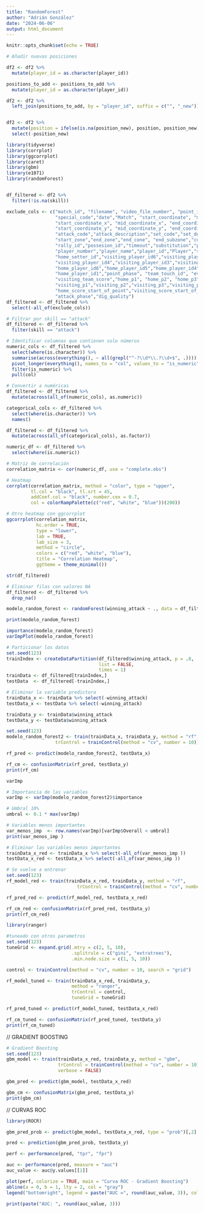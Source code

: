 ---
title: "RandomForest"
author: "Adrián González"
date: "2024-06-06"
output: html_document
---

```{r setup, include=FALSE}
knitr::opts_chunk$set(echo = TRUE)
```

```{r}
# Añadir nuevas posiciones

df2 <- df2 %>% 
  mutate(player_id = as.character(player_id)) 

positions_to_add <- positions_to_add %>% 
  mutate(player_id = as.character(player_id))

df2 <- df2 %>%
  left_join(positions_to_add, by = "player_id", suffix = c("", "_new"))


df2 <- df2 %>%
  mutate(position = ifelse(is.na(position_new), position, position_new)) %>%
  select(-position_new)
```


```{r}

library(tidyverse)
library(corrplot)
library(ggcorrplot)
library(caret)
library(gbm)
library(e1071)
library(randomForest)


df_filtered <- df2 %>%
  filter(!is.na(skill))

exclude_cols <- c("match_id", "filename", "video_file_number", "point_id", "time","video_time","code",
                  "special_code","date","Match", "start_coordinate", "mid_coordinate", "end_coordinate",
                  "start_coordinate_x", "mid_coordinate_x", "end_coordinate_x",
                  "start_coordinate_y", "mid_coordinate_y", "end_coordinate_y", "file_line_number",
                  "attack_code","attack_description","set_code","set_description","set_type",
                  "start_zone","end_zone","end_cone", "end_subzone","custom_code","set_player",
                  "rally_id","possesion_id","timeout","substitution","point","end_of_set",
                  "player_number","player_name","player_id","Player","setter_id","visiting_setter_id",
                  "home_setter_id","visiting_player_id6","visiting_player_id5","visiting_player_id4",
                  "visiting_player_id4","visiting_player_id3","visiting_player_id2","visiting_player_id1",
                  "home_player_id6","home_player_id5","home_player_id4","home_player_id3","home_player_id2",
                  "home_player_id1","point_phase", "team_touch_id", "evaluation_code", "evaluation", "home_team_score",
                  "visiting_team_score","home_p1", "home_p2", "home_p3", "home_p4","home_p5","home_p6",
                  "visiting_p1","visiting_p2","visiting_p3","visiting_p4","visiting_p5","visiting_p6",
                  "home_score_start_of_point","visiting_score_start_of_point","attack_quality", "point_won_by", "player_rol",
                  "attack_phase","dig_quality")
df_filtered <- df_filtered %>%
  select(-all_of(exclude_cols))

# Filtrar por skill == "attack"
df_filtered <- df_filtered %>%
  filter(skill == "attack")

# Identificar columnas que contienen solo números
numeric_cols <- df_filtered %>%
  select(where(is.character)) %>%
  summarise(across(everything(), ~ all(grepl("^-?\\d*\\.?\\d+$", .)))) %>%
  pivot_longer(everything(), names_to = "col", values_to = "is_numeric") %>%
  filter(is_numeric) %>%
  pull(col)

# Convertir a numéricas
df_filtered <- df_filtered %>%
  mutate(across(all_of(numeric_cols), as.numeric))


```


```{r}
categorical_cols <- df_filtered %>%
  select(where(is.character)) %>%
  names()

df_filtered <- df_filtered %>%
  mutate(across(all_of(categorical_cols), as.factor))
```


```{r}
numeric_df <- df_filtered %>%
  select(where(is.numeric))

# Matriz de correlación
correlation_matrix <- cor(numeric_df, use = "complete.obs")

# Heatmap
corrplot(correlation_matrix, method = "color", type = "upper", 
         tl.col = "black", tl.srt = 45, 
         addCoef.col = "black", number.cex = 0.7,
         col = colorRampPalette(c("red", "white", "blue"))(200))

# Otro heatmap con ggcorrplot
ggcorrplot(correlation_matrix, 
           hc.order = TRUE, 
           type = "lower", 
           lab = TRUE, 
           lab_size = 3, 
           method = "circle", 
           colors = c("red", "white", "blue"), 
           title = "Correlation Heatmap", 
           ggtheme = theme_minimal())
```


```{r}
str(df_filtered)
```


```{r}
# Eliminar filas con valores NA
df_filtered <- df_filtered %>%
  drop_na()
```

```{r}
modelo_random_forest <- randomForest(winning_attack ~ ., data = df_filtered, importance = TRUE)

print(modelo_random_forest)

importance(modelo_random_forest)
varImpPlot(modelo_random_forest)

```

```{r}
# Particionar los datos
set.seed(123)
trainIndex <- createDataPartition(df_filtered$winning_attack, p = .8, 
                                  list = FALSE, 
                                  times = 1)
trainData <- df_filtered[trainIndex,]
testData  <- df_filtered[-trainIndex,]

# Eliminar la variable predictora
trainData_x <- trainData %>% select(-winning_attack)
testData_x <- testData %>% select(-winning_attack)

trainData_y <- trainData$winning_attack
testData_y <- testData$winning_attack
```


```{r}
set.seed(123)
modelo_random_forest2 <- train(trainData_x, trainData_y, method = "rf", 
                  trControl = trainControl(method = "cv", number = 10))

rf_pred <- predict(modelo_random_forest2, testData_x)

rf_cm <- confusionMatrix(rf_pred, testData_y)
print(rf_cm)
```

```{r}
varImp
```



```{r}
# Importancia de las variables
varImp <- varImp(modelo_random_forest2)$importance

# Umbral 10%
umbral <- 0.1 * max(varImp)

# Variables menos importantes
var_menos_imp  <- row.names(varImp)[varImp$Overall < umbral]
print(var_menos_imp )

# Eliminar las variables menos importantes
trainData_x_red <- trainData_x %>% select(-all_of(var_menos_imp ))
testData_x_red <- testData_x %>% select(-all_of(var_menos_imp ))

# Se vuelve a entrenar
set.seed(123)
rf_model_red <- train(trainData_x_red, trainData_y, method = "rf", 
                          trControl = trainControl(method = "cv", number = 10))

rf_pred_red <- predict(rf_model_red, testData_x_red)

rf_cm_red <- confusionMatrix(rf_pred_red, testData_y)
print(rf_cm_red)

```


```{r}
library(ranger)

#tuneado con otros parametros
set.seed(123)
tuneGrid <- expand.grid(.mtry = c(2, 5, 10),
                        .splitrule = c("gini", "extratrees"),
                        .min.node.size = c(1, 5, 10))

control <- trainControl(method = "cv", number = 10, search = "grid")

rf_model_tuned <- train(trainData_x_red, trainData_y, 
                        method = "ranger", 
                        trControl = control, 
                        tuneGrid = tuneGrid)
```

```{r}
rf_pred_tuned <- predict(rf_model_tuned, testData_x_red)

rf_cm_tuned <- confusionMatrix(rf_pred_tuned, testData_y)
print(rf_cm_tuned)
```


// GRADIENT BOOSTING

```{r}
# Gradient Boosting
set.seed(123)
gbm_model <- train(trainData_x_red, trainData_y, method = "gbm", 
                   trControl = trainControl(method = "cv", number = 10),
                   verbose = FALSE)

gbm_pred <- predict(gbm_model, testData_x_red)

gbm_cm <- confusionMatrix(gbm_pred, testData_y)
print(gbm_cm)

```

// CURVAS ROC

```{r}
library(ROCR)

gbm_pred_prob <- predict(gbm_model, testData_x_red, type = "prob")[,2]

pred <- prediction(gbm_pred_prob, testData_y)

perf <- performance(pred, "tpr", "fpr")

auc <- performance(pred, measure = "auc")
auc_value <- auc@y.values[[1]]

plot(perf, colorize = TRUE, main = "Curva ROC - Gradient Boosting")
abline(a = 0, b = 1, lty = 2, col = "gray")
legend("bottomright", legend = paste("AUC =", round(auc_value, 3)), col = "black", lwd = 2)

print(paste("AUC: ", round(auc_value, 3)))
```
